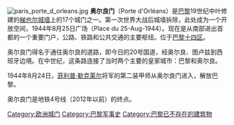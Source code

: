 [[Image:paris_porte_d_orleans.jpg|thumb]]
'''奥尔良门'''（Porte d'Orléans）是[[巴黎|巴黎]]19世纪中叶修建的[[梯也尔城墙|梯也尔城墙]]上的17个城门之一。第一次世界大战后城墙拆除，此处成为一个开放空间，1944年8月25日广场（Place du 25-Aug-1944）。现在是从南部进出首都的一个重要门户，公路、铁路和公共交通的主要枢纽。位于[[巴黎十四区|巴黎十四区]]。

奥尔良门得名于通往奥尔良的道路，即今日的20号国道，经奥尔良、图卢兹到西班牙边境。在中世纪，这条路连接了当时两个主要的皇家城市：巴黎和奥尔良。

1944年8月24日，[[菲利普·勒克莱尔|菲利普·勒克莱尔]]将军的第二装甲师从奥尔良门进入，解放巴黎。

奥尔良门是地铁4号线（2012年以前）的终点。

[[Category:欧洲城门|Category:欧洲城门]]
[[Category:巴黎军事史|Category:巴黎军事史]]
[[Category:巴黎已不存在的建筑物|Category:巴黎已不存在的建筑物]]
